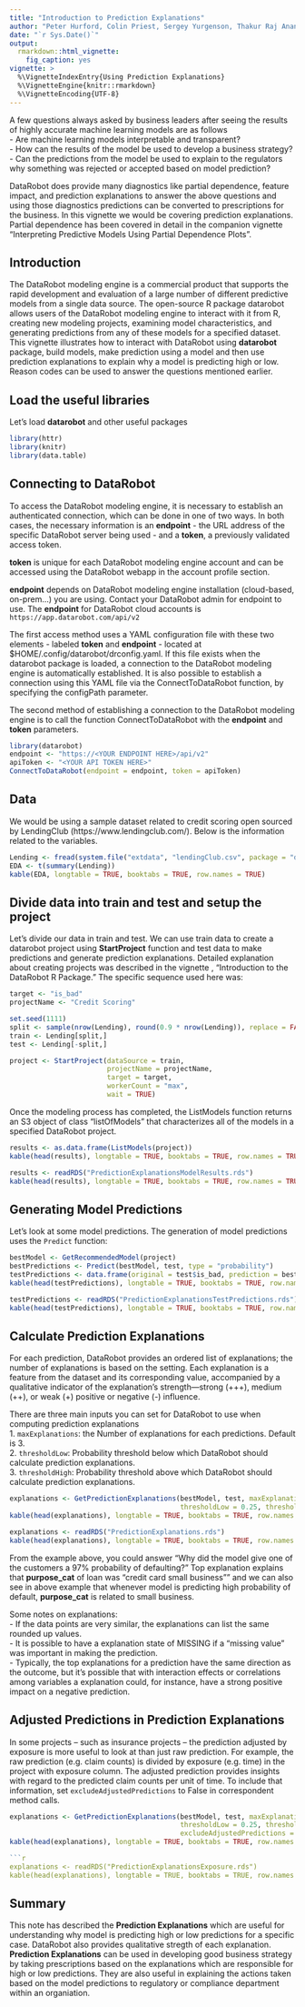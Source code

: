 ```yaml
---
title: "Introduction to Prediction Explanations"
author: "Peter Hurford, Colin Priest, Sergey Yurgenson, Thakur Raj Anand"
date: "`r Sys.Date()`"
output:
  rmarkdown::html_vignette:
    fig_caption: yes  
vignette: >
  %\VignetteIndexEntry{Using Prediction Explanations}
  %\VignetteEngine{knitr::rmarkdown}
  %\VignetteEncoding{UTF-8}
---
```


A few questions always asked by business leaders after seeing the results of highly accurate machine learning models are as follows  
- Are machine learning models interpretable and transparent?  
- How can the results of the model be used to develop a business strategy?  
- Can the predictions from the model be used to explain to the regulators why something was rejected or accepted based on model prediction?  

DataRobot does provide many diagnostics like partial dependence, feature impact, and prediction explanations to answer the above questions and using those diagnostics predictions can be converted to prescriptions for the business. In this vignette we would be covering prediction explanations. Partial dependence has been covered in detail in the companion vignette "Interpreting Predictive Models Using Partial Dependence Plots".


## Introduction
The DataRobot modeling engine is a commercial product that supports the rapid development and evaluation of a large number of different predictive models from a single data source. The open-source R package datarobot allows users of the DataRobot modeling engine to interact with it from R, creating new modeling projects, examining model characteristics, and generating predictions from any of these models for a specified dataset. This vignette illustrates how to interact with DataRobot using **datarobot** package, build models, make prediction using a model and then use prediction explanations to explain why a model is predicting high or low. Reason codes can be used to answer the questions mentioned earlier.


## Load the useful libraries
Let's load **datarobot** and other useful packages 
```r
library(httr)
library(knitr)
library(data.table)
```

## Connecting to DataRobot
To access the DataRobot modeling engine, it is necessary to establish an authenticated connection, which can be done in one of two ways. In both cases, the necessary information is an **endpoint** - the URL address of the specific DataRobot server being used - and a **token**, a previously validated access token.

**token** is unique for each DataRobot modeling engine account and can be accessed using the DataRobot webapp in the account profile section.

**endpoint** depends on DataRobot modeling engine installation (cloud-based, on-prem...) you are using. Contact your DataRobot admin for endpoint to use. The **endpoint** for DataRobot cloud accounts is ```https://app.datarobot.com/api/v2```

The first access method uses a YAML configuration file with these two elements - labeled **token** and **endpoint** - located at $HOME/.config/datarobot/drconfig.yaml. If this file exists when the datarobot package is loaded, a connection to the DataRobot modeling engine is automatically established. It is also possible to establish a connection using this YAML file via the ConnectToDataRobot function, by specifying the configPath parameter.

The second method of establishing a connection to the DataRobot modeling engine is to call the function ConnectToDataRobot with the **endpoint** and **token** parameters.

```r
library(datarobot)
endpoint <- "https://<YOUR ENDPOINT HERE>/api/v2"
apiToken <- "<YOUR API TOKEN HERE>"
ConnectToDataRobot(endpoint = endpoint, token = apiToken)
```

## Data
We would be using a sample dataset related to credit scoring open sourced by LendingClub (https://www.lendingclub.com/). Below is the information related to the variables.

```r
Lending <- fread(system.file("extdata", "lendingClub.csv", package = "datarobot"))
EDA <- t(summary(Lending))
kable(EDA, longtable = TRUE, booktabs = TRUE, row.names = TRUE)
```

## Divide data into train and test and setup the project
Let's divide our data in train and test. We can use train data to create a datarobot project using **StartProject** function and
test data to make predictions and generate prediction explanations. Detailed explanation about creating projects was described in the vignette , “Introduction to the DataRobot R Package.” The specific sequence used here was:

```r
target <- "is_bad"
projectName <- "Credit Scoring"

set.seed(1111)
split <- sample(nrow(Lending), round(0.9 * nrow(Lending)), replace = FALSE)
train <- Lending[split,]
test <- Lending[-split,]

project <- StartProject(dataSource = train, 
                        projectName = projectName,
                        target = target,
                        workerCount = "max",
                        wait = TRUE)
```

Once the modeling process has completed, the ListModels function returns an S3 object of class “listOfModels” that characterizes all of the models in a specified DataRobot project.

```r
results <- as.data.frame(ListModels(project))
kable(head(results), longtable = TRUE, booktabs = TRUE, row.names = TRUE)
```

```r
results <- readRDS("PredictionExplanationsModelResults.rds")
kable(head(results), longtable = TRUE, booktabs = TRUE, row.names = TRUE)
```


## Generating Model Predictions

Let's look at some model predictions. The generation of model predictions uses the `Predict` function:

```r
bestModel <- GetRecommendedModel(project)
bestPredictions <- Predict(bestModel, test, type = "probability")
testPredictions <- data.frame(original = test$is_bad, prediction = bestPredictions)
kable(head(testPredictions), longtable = TRUE, booktabs = TRUE, row.names = TRUE)
```

```r
testPredictions <- readRDS("PredictionExplanationsTestPredictions.rds")
kable(head(testPredictions), longtable = TRUE, booktabs = TRUE, row.names = TRUE)
```


## Calculate Prediction Explanations

For each prediction, DataRobot provides an ordered list of explanations; the number of explanations is based on the setting. Each explanation is a feature from the dataset and its corresponding value, accompanied by a qualitative indicator of the explanation’s strength—strong (+++), medium (++), or weak (+) positive or negative (-) influence. 

There are three main inputs you can set for DataRobot to use when computing prediction explanations  
  1. `maxExplanations`: the Number of explanations for each predictions. Default is 3.   
  2. `thresholdLow`: Probability threshold below which DataRobot should calculate prediction explanations.   
  3. `thresholdHigh`: Probability threshold above which DataRobot should calculate prediction explanations.    
 
```r
explanations <- GetPredictionExplanations(bestModel, test, maxExplanations = 3,
                                          thresholdLow = 0.25, thresholdHigh = 0.75)
kable(head(explanations), longtable = TRUE, booktabs = TRUE, row.names = TRUE)
```

```r
explanations <- readRDS("PredictionExplanations.rds")
kable(head(explanations), longtable = TRUE, booktabs = TRUE, row.names = TRUE)
```


From the example above, you could answer "Why did the model give one of the customers a 97% probability of defaulting?" Top explanation explains that **purpose_cat** of loan was "credit card small business"" and we can also see in above example that whenever model is predicting high probability of default, **purpose_cat** is related to small business. 

Some notes on explanations:  
  - If the data points are very similar, the explanations can list the same rounded up values.  
  - It is possible to have a explanation state of MISSING if a “missing value” was important in making the prediction.  
  - Typically, the top explanations for a prediction have the same direction as the outcome, but it’s possible that with interaction effects or correlations among variables a explanation could, for instance, have a strong positive impact on a negative prediction.  


## Adjusted Predictions in Prediction Explanations

In some projects -- such as insurance projects -- the prediction adjusted by exposure is more useful to look at than just raw prediction. For example, the raw prediction (e.g. claim counts) is divided by exposure (e.g. time) in the project with exposure column. The adjusted prediction provides insights with regard to the predicted claim counts per unit of time. To include that information, set `excludeAdjustedPredictions` to False in correspondent method calls.

```r
explanations <- GetPredictionExplanations(bestModel, test, maxExplanations = 3,
                                          thresholdLow = 0.25, thresholdHigh = 0.75,
                                          excludeAdjustedPredictions = FALSE)
kable(head(explanations), longtable = TRUE, booktabs = TRUE, row.names = TRUE)

```r
explanations <- readRDS("PredictionExplanationsExposure.rds")
kable(head(explanations), longtable = TRUE, booktabs = TRUE, row.names = TRUE)
```


## Summary

This note has described the **Prediction Explanations** which are useful for understanding why model is predicting high or low predictions for a specific case. DataRobot also provides qualitative stregth of each explanation. **Prediction Explanations** can be used in developing good business strategy by taking prescriptions based on the explanations which are responsible for high or low predictions. They are also useful in explaining the actions taken based on the model predictions to regulatory or compliance department within an organiation.
